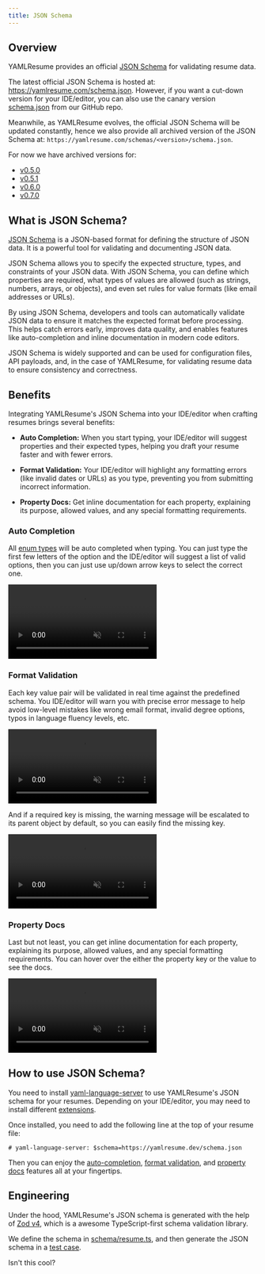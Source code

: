 ```yaml
---
title: JSON Schema
---
```


## Overview

YAMLResume provides an official [JSON Schema](https://json-schema.org) for
validating resume data.

The latest official JSON Schema is hosted at:
https://yamlresume.com/schema.json.  However, if you want a cut-down version for
your IDE/editor, you can also use the canary version
[schema.json](https://github.com/yamlresume/yamlresume/blob/main/packages/core/src/schema/schema.json)
from our GitHub repo.

Meanwhile, as YAMLResume evolves, the official JSON Schema will be updated
constantly, hence we also provide all archived version of the JSON Schema at:
`https://yamlresume.com/schemas/<version>/schema.json`.

For now we have archived versions for:

- [v0.5.0](/schemas/v0.5.0/schema.json)
- [v0.5.1](/schemas/v0.5.1/schema.json)
- [v0.6.0](/schemas/v0.6.0/schema.json)
- [v0.7.0](/schemas/v0.7.0/schema.json)

## What is JSON Schema?

[JSON Schema](https://json-schema.org) is a JSON-based format for defining the
structure of JSON data. It is a powerful tool for validating and documenting
JSON data.

JSON Schema allows you to specify the expected structure, types, and constraints
of your JSON data. With JSON Schema, you can define which properties are
required, what types of values are allowed (such as strings, numbers, arrays, or
objects), and even set rules for value formats (like email addresses or URLs).

By using JSON Schema, developers and tools can automatically validate JSON data
to ensure it matches the expected format before processing. This helps catch
errors early, improves data quality, and enables features like auto-completion
and inline documentation in modern code editors.

JSON Schema is widely supported and can be used for configuration files, API
payloads, and, in the case of YAMLResume, for validating resume data to ensure
consistency and correctness.

## Benefits

Integrating YAMLResume's JSON Schema into your IDE/editor when crafting resumes
brings several benefits:

- **Auto Completion:** When you start typing, your IDE/editor will suggest
  properties and their expected types, helping you draft your resume faster and
  with fewer errors.

- **Format Validation:** Your IDE/editor will highlight any formatting errors
  (like invalid dates or URLs) as you type, preventing you from submitting
  incorrect information.

- **Property Docs:** Get inline documentation for each property,
  explaining its purpose, allowed values, and any special formatting
  requirements.

### Auto Completion

All [enum types](http://localhost:3000/docs/compiler/types#enum-types) will be
auto completed when typing. You can just type the first few letters of the option
and the IDE/editor will suggest a list of valid options, then you can just use
up/down arrow keys to select the correct one.

<video
  autoPlay
  controls
  loop
  muted
  src="/static/videos/docs/compiler/schema/json/json-schema-auto-completion.mp4"
/>

### Format Validation

Each key value pair will be validated in real time against the predefined
schema. You IDE/editor will warn you with precise error message to help avoid
low-level mistakes like wrong email format, invalid degree options, typos in
language fluency levels, etc.

<video
  autoPlay
  controls
  loop
  muted
  src="/static/videos/docs/compiler/schema/json/json-schema-format-validation-field-error.mp4"
/>

And if a required key is missing, the warning message will be escalated to its parent
object by default, so you can easily find the missing key.

<video
  autoPlay
  controls
  loop
  muted
  src="/static/videos/docs/compiler/schema/json/json-schema-format-validation-object-error.mp4"
/>

### Property Docs

Last but not least, you can get inline documentation for each property,
explaining its purpose, allowed values, and any special formatting requirements.
You can hover over the either the property key or the value to see the docs.

<video
  autoPlay
  controls
  loop
  muted
  src="/static/videos/docs/compiler/schema/json/json-schema-property-docs.mp4"
/>

## How to use JSON Schema?

You need to install
[yaml-language-server](https://github.com/redhat-developer/yaml-language-server)
to use YAMLResume's JSON schema for your resumes. Depending on your
IDE/editor, you may need to install different
[extensions](https://github.com/redhat-developer/yaml-language-server?tab=readme-ov-file#clients).

Once installed, you need to add the following line at the top of your resume
file:

```
# yaml-language-server: $schema=https://yamlresume.dev/schema.json
```

Then you can enjoy the [auto-completion](#auto-completion), [format
validation](#format-validation), and [property docs](#property-docs) features all
at your fingertips.

## Engineering

Under the hood, YAMLResume's JSON schema is generated with the help of [Zod
v4](https://zod.dev/json-schema), which is a awesome TypeScript-first schema
validation library.

We define the schema in
[schema/resume.ts](https://github.com/yamlresume/yamlresume/blob/main/packages/core/src/schema/resume.ts),
and then generate the JSON schema in a [test
case](https://github.com/yamlresume/yamlresume/blob/99de/packages/core/src/schema/resume.test.ts#L272-L277).

Isn't this cool?
